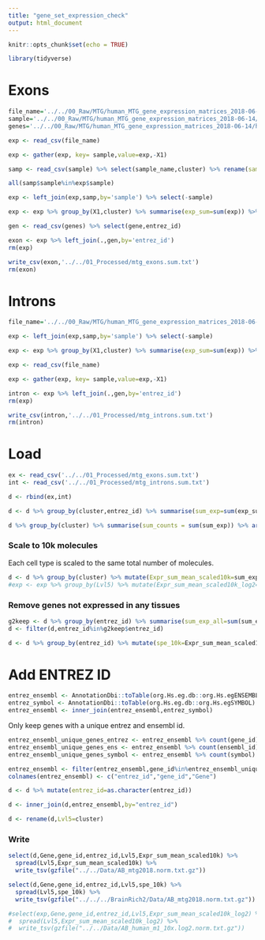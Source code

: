 ```yaml
---
title: "gene_set_expression_check"
output: html_document
---
```


```r
knitr::opts_chunk$set(echo = TRUE)
```

```r
library(tidyverse)
```
# Exons
```r
file_name='../../00_Raw/MTG/human_MTG_gene_expression_matrices_2018-06-14/human_MTG_2018-06-14_exon-matrix.csv'
sample='../../00_Raw/MTG/human_MTG_gene_expression_matrices_2018-06-14/human_MTG_2018-06-14_samples-columns.csv'
genes='../../00_Raw/MTG/human_MTG_gene_expression_matrices_2018-06-14/human_MTG_2018-06-14_genes-rows.csv'
```

```r
exp <- read_csv(file_name)
```

```r
exp <- gather(exp, key= sample,value=exp,-X1)
```

```r
samp <- read_csv(sample) %>% select(sample_name,cluster) %>% rename(sample=sample_name)
```

```r
all(samp$sample%in%exp$sample)
```

```r
exp <- left_join(exp,samp,by='sample') %>% select(-sample)
```

```r
exp <- exp %>% group_by(X1,cluster) %>% summarise(exp_sum=sum(exp)) %>% rename(entrez_id=X1)
```

```r
gen <- read_csv(genes) %>% select(gene,entrez_id) 
```
```r
exon <- exp %>% left_join(.,gen,by='entrez_id')
rm(exp)
```

```r
write_csv(exon,'../../01_Processed/mtg_exons.sum.txt')
rm(exon)
```

# Introns

```r
file_name='../../00_Raw/MTG/human_MTG_gene_expression_matrices_2018-06-14/human_MTG_2018-06-14_intron-matrix.csv'
```

```r
exp <- left_join(exp,samp,by='sample') %>% select(-sample)
```

```r
exp <- exp %>% group_by(X1,cluster) %>% summarise(exp_sum=sum(exp)) %>% rename(entrez_id=X1)
```


```r
exp <- read_csv(file_name)
```

```r
exp <- gather(exp, key= sample,value=exp,-X1)
```

```r
intron <- exp %>% left_join(.,gen,by='entrez_id')
rm(exp)
```

```r
write_csv(intron,'../../01_Processed/mtg_introns.sum.txt')
rm(intron)
```


# Load 

```r
ex <- read_csv('../../01_Processed/mtg_exons.sum.txt')
int <- read_csv('../../01_Processed/mtg_introns.sum.txt')
```

```r
d <- rbind(ex,int)
```

```r
d <- d %>% group_by(cluster,entrez_id) %>% summarise(sum_exp=sum(exp_sum))
```

```r
d %>% group_by(cluster) %>% summarise(sum_counts = sum(sum_exp)) %>% arrange(sum_counts)
```

### Scale to 10k molecules

Each cell type is scaled to the same total number of molecules. 

```R
d <- d %>% group_by(cluster) %>% mutate(Expr_sum_mean_scaled10k=sum_exp*10000/sum(sum_exp))
#exp <- exp %>% group_by(Lvl5) %>% mutate(Expr_sum_mean_scaled10k_log2=log2(Expr_sum_mean_scaled10k+1))
```

### Remove genes not expressed in any tissues

```r
g2keep <- d %>% group_by(entrez_id) %>% summarise(sum_exp_all=sum(sum_exp)) %>% filter(sum_exp_all>0)
d <- filter(d,entrez_id%in%g2keep$entrez_id)
```

```r
d <- d %>% group_by(entrez_id) %>% mutate(spe_10k=Expr_sum_mean_scaled10k/sum(Expr_sum_mean_scaled10k))
```

# Add ENTREZ ID

```R
entrez_ensembl <- AnnotationDbi::toTable(org.Hs.eg.db::org.Hs.egENSEMBL)
entrez_symbol <- AnnotationDbi::toTable(org.Hs.eg.db::org.Hs.egSYMBOL)
entrez_ensembl <- inner_join(entrez_ensembl,entrez_symbol)
```

Only keep genes with a unique entrez and ensembl id.

```r
entrez_ensembl_unique_genes_entrez <- entrez_ensembl %>% count(gene_id) %>% filter(n==1)
entrez_ensembl_unique_genes_ens <- entrez_ensembl %>% count(ensembl_id) %>% filter(n==1)
entrez_ensembl_unique_genes_symbol <- entrez_ensembl %>% count(symbol) %>% filter(n==1)

entrez_ensembl <- filter(entrez_ensembl,gene_id%in%entrez_ensembl_unique_genes_entrez$gene_id & ensembl_id %in% entrez_ensembl_unique_genes_ens$ensembl_id & symbol %in% entrez_ensembl_unique_genes_symbol$symbol)
colnames(entrez_ensembl) <- c("entrez_id","gene_id","Gene")
```

```r
d <- d %>% mutate(entrez_id=as.character(entrez_id))
```


```r
d <- inner_join(d,entrez_ensembl,by="entrez_id")
```

```r
d <- rename(d,Lvl5=cluster)
```


### Write

```r
select(d,Gene,gene_id,entrez_id,Lvl5,Expr_sum_mean_scaled10k) %>% 
  spread(Lvl5,Expr_sum_mean_scaled10k) %>% 
  write_tsv(gzfile("../../Data/AB_mtg2018.norm.txt.gz"))
```

```r
select(d,Gene,gene_id,entrez_id,Lvl5,spe_10k) %>% 
  spread(Lvl5,spe_10k) %>% 
  write_tsv(gzfile("../../../BrainRich2/Data/AB_mtg2018.norm.txt.gz"))
```

```r
#select(exp,Gene,gene_id,entrez_id,Lvl5,Expr_sum_mean_scaled10k_log2) %>% 
#  spread(Lvl5,Expr_sum_mean_scaled10k_log2) %>% 
#  write_tsv(gzfile("../../Data/AB_human_m1_10x.log2.norm.txt.gz"))
```
